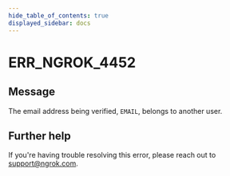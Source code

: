 ```yaml
---
hide_table_of_contents: true
displayed_sidebar: docs
---
```



# ERR_NGROK_4452

## Message

The email address being verified, `EMAIL`, belongs to another user.

<ErrorDetails error="err_ngrok_4452" />

## Further help

If you're having trouble resolving this error, please reach out to [support@ngrok.com](mailto:support@ngrok.com?subject=Help%20with%20ERR_NGROK_4452).
